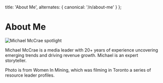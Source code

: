 
  title: 'About Me',
  alternates: {
    canonical: '/n/about-me'
  }
};

# About Me

<AnimatedName />

<div className="">
  <Image src={spotlight} alt="Michael McCrae spotlight" />
</div>

Michael McCrae is a media leader with 20+ years of experience uncovering emerging trends and driving revenue growth. Michael is an expert storyteller.

Photo is from Women In Mining, which was filming in Toronto a series of resource leader profiles. 